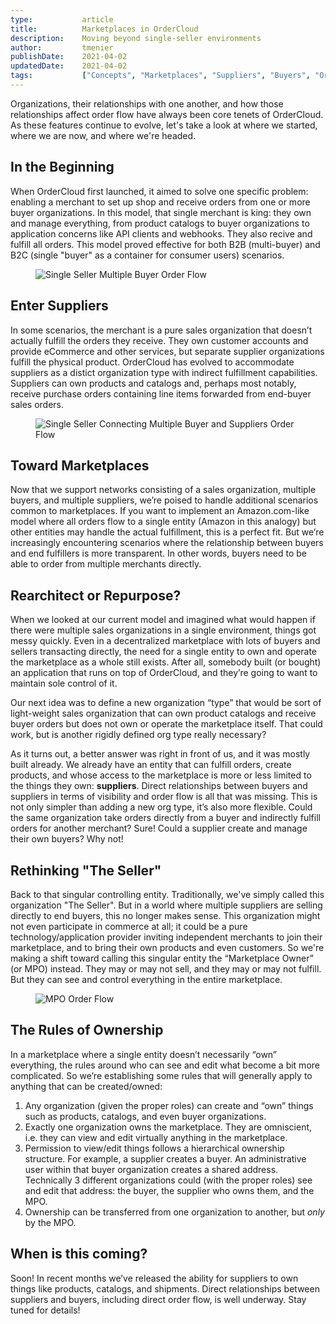 ```yaml
---
type:           article
title:          Marketplaces in OrderCloud
description:    Moving beyond single-seller environments
author:         tmenier
publishDate:    2021-04-02
updatedDate:    2021-04-02    
tags:           ["Concepts", "Marketplaces", "Suppliers", "Buyers", "Orders"]
---
```


Organizations, their relationships with one another, and how those relationships affect order flow have always been core tenets of OrderCloud. As these features continue to evolve, let's take a look at where we started, where we are now, and where we're headed.

## In the Beginning
When OrderCloud first launched, it aimed to solve one specific problem: enabling a merchant to set up shop and receive orders from one or more buyer organizations. In this model, that single merchant is king: they own and manage everything, from product catalogs to buyer organizations to application concerns like API clients and webhooks. They also recive and fulfill all orders. This model proved effective for both B2B (multi-buyer) and B2C (single "buyer" as a container for consumer users) scenarios.

<figure class="blog-figure">
<img src="/images/knowledge-base/inline/marketplaces-in-ordercloud/orderflow1.png" alt="Single Seller Multiple Buyer Order Flow"/>
</figure>

## Enter Suppliers
In some scenarios, the merchant is a pure sales organization that doesn’t actually fulfill the orders they receive. They own customer accounts and provide eCommerce and other services, but separate supplier organizations fulfill the physical product. OrderCloud has evolved to accommodate suppliers as a distict organization type with indirect fulfillment capabilities. Suppliers can own products and catalogs and, perhaps most notably, receive purchase orders containing line items forwarded from end-buyer sales orders.

<figure class="blog-figure">
<img src="/images/knowledge-base/inline/marketplaces-in-ordercloud/orderflow3.png" alt="Single Seller Connecting Multiple Buyer and Suppliers Order Flow"/>
</figure>

## Toward Marketplaces
Now that we support networks consisting of a sales organization, multiple buyers, and multiple suppliers, we’re poised to handle additional scenarios common to marketplaces. If you want to implement an Amazon.com-like model where all orders flow to a single entity (Amazon in this analogy) but other entities may handle the actual fulfillment, this is a perfect fit. But we’re increasingly encountering scenarios where the relationship between buyers and end fulfillers is more transparent. In other words, buyers need to be able to order from multiple merchants directly.

## Rearchitect or Repurpose?
When we looked at our current model and imagined what would happen if there were multiple sales organizations in a single environment, things got messy quickly. Even in a decentralized marketplace with lots of buyers and sellers transacting directly, the need for a single entity to own and operate the marketplace as a whole still exists. After all, somebody built (or bought) an application that runs on top of OrderCloud, and they’re going to want to maintain sole control of it.

Our next idea was to define a new organization “type” that would be sort of light-weight sales organization that can own product catalogs and receive buyer orders but does not own or operate the marketplace itself. That could work, but is another rigidly defined org type really necessary?

As it turns out, a better answer was right in front of us, and it was mostly built already. We already have an entity that can fulfill orders, create products, and whose access to the marketplace is more or less limited to the things they own: **suppliers**. Direct relationships between buyers and suppliers in terms of visibility and order flow is all that was missing. This is not only simpler than adding a new org type, it’s also more flexible. Could the same organization take orders directly from a buyer and indirectly fulfill orders for another merchant? Sure! Could a supplier create and manage their own buyers? Why not!

## Rethinking "The Seller"
Back to that singular controlling entity. Traditionally, we've simply called this organization "The Seller". But in a world where multiple suppliers are selling directly to end buyers, this no longer makes sense. This organization might not even participate in commerce at all; it could be a pure technology/application provider inviting independent merchants to join their marketplace, and to bring their own products and even customers. So we're making a shift toward calling this singular entity the “Marketplace Owner” (or MPO) instead. They may or may not sell, and they may or may not fulfill. But they can see and control everything in the entire marketplace.

<figure class="blog-figure">
<img src="/images/knowledge-base/inline/marketplaces-in-ordercloud/orderflow2.png" alt="MPO Order Flow"/>
</figure>

## The Rules of Ownership
In a marketplace where a single entity doesn’t necessarily “own” everything, the rules around who can see and edit what become a bit more complicated. So we’re establishing some rules that will generally apply to anything that can be created/owned:

1. Any organization (given the proper roles) can create and “own” things such as products, catalogs, and even buyer organizations.
2. Exactly one organization owns the marketplace. They are omniscient, i.e. they can view and edit virtually anything in the marketplace.
3. Permission to view/edit things follows a hierarchical ownership structure. For example, a supplier creates a buyer. An administrative user within that buyer organization creates a shared address. Technically 3 different organizations could (with the proper roles) see and edit that address: the buyer, the supplier who owns them, and the MPO.
4. Ownership can be transferred from one organization to another, but _only_ by the MPO.

## When is this coming?
Soon! In recent months we’ve released the ability for suppliers to own things like products, catalogs, and shipments. Direct relationships between suppliers and buyers, including direct order flow, is well underway. Stay tuned for details!
